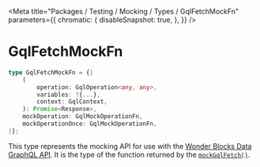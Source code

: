 
<Meta
    title="Packages / Testing / Mocking / Types / GqlFetchMockFn"
    parameters={{
        chromatic: {
            disableSnapshot: true,
        },
    }}
/>

# GqlFetchMockFn

```ts
type GqlFetchMockFn = {|
    (
        operation: GqlOperation<any, any>,
        variables: ?{...},
        context: GqlContext,
    ): Promise<Response>,
    mockOperation: GqlMockOperationFn,
    mockOperationOnce: GqlMockOperationFn,
|};
```

This type represents the mocking API for use with the <a href="./?path=/docs/packages-data-graphql--docs">Wonder Blocks Data GraphQL API</a>. It is the type of the function returned by the <a href="./?path=/docs/packages-testing-mocking-exports-mockgqlfetch--docs">`mockGqlFetch()`</a>.
